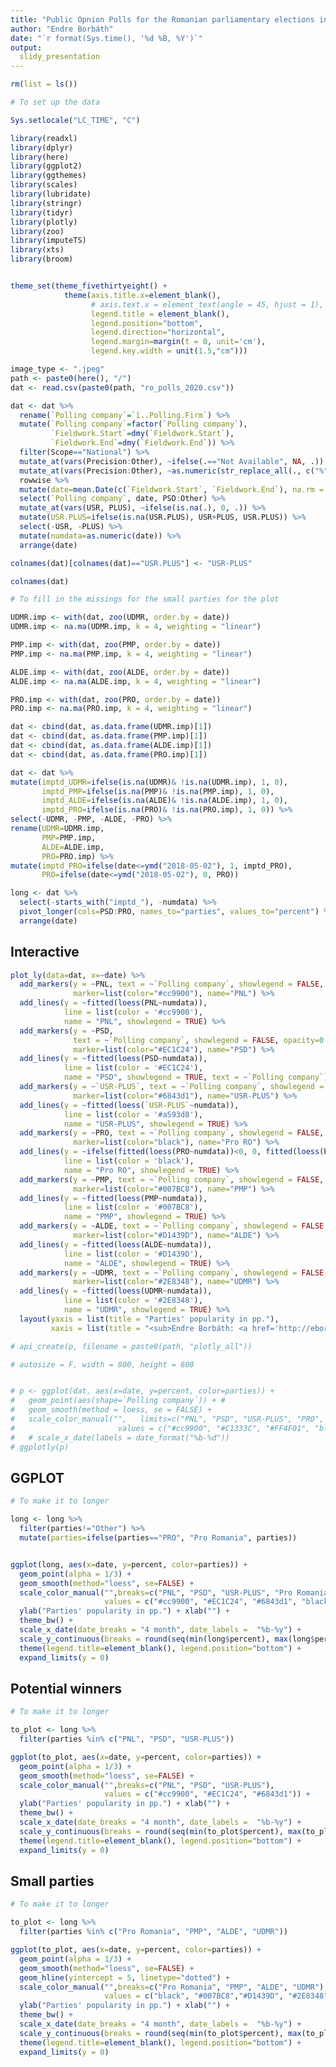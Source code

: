 ```yaml
---
title: "Public Opnion Polls for the Romanian parliamentary elections in 2020"
author: "Endre Borbáth"
date: "`r format(Sys.time(), '%d %B, %Y')`"
output: 
  slidy_presentation
---
```


```r

rm(list = ls())

# To set up the data

Sys.setlocale("LC_TIME", "C")

library(readxl)
library(dplyr)
library(here)
library(ggplot2)
library(ggthemes)
library(scales)
library(lubridate)
library(stringr)
library(tidyr)
library(plotly)
library(zoo)
library(imputeTS)
library(xts)
library(broom)


theme_set(theme_fivethirtyeight() +  
            theme(axis.title.x=element_blank(),
                  # axis.text.x = element_text(angle = 45, hjust = 1),
                  legend.title = element_blank(),
                  legend.position="bottom", 
                  legend.direction="horizontal",
                  legend.margin=margin(t = 0, unit='cm'),
                  legend.key.width = unit(1.5,"cm")))

image_type <- ".jpeg"
path <- paste0(here(), "/")
dat <- read.csv(paste0(path, "ro_polls_2020.csv"))

dat <- dat %>%
  rename(`Polling company`=`ï..Polling.Firm`) %>% 
  mutate(`Polling company`=factor(`Polling company`),
         `Fieldwork.Start`=dmy(`Fieldwork.Start`),
         `Fieldwork.End`=dmy(`Fieldwork.End`)) %>% 
  filter(Scope=="National") %>% 
  mutate_at(vars(Precision:Other), ~ifelse(.=="Not Available", NA, .)) %>% 
  mutate_at(vars(Precision:Other), ~as.numeric(str_replace_all(., c("%" = "")))) %>% 
  rowwise %>%
  mutate(date=mean.Date(c(`Fieldwork.Start`, `Fieldwork.End`), na.rm = TRUE)) %>% 
  select(`Polling company`, date, PSD:Other) %>% 
  mutate_at(vars(USR, PLUS), ~ifelse(is.na(.), 0, .)) %>% 
  mutate(USR.PLUS=ifelse(is.na(USR.PLUS), USR+PLUS, USR.PLUS)) %>% 
  select(-USR, -PLUS) %>% 
  mutate(numdata=as.numeric(date)) %>% 
  arrange(date)

colnames(dat)[colnames(dat)=="USR.PLUS"] <- "USR-PLUS"

colnames(dat)

# To fill in the missings for the small parties for the plot

UDMR.imp <- with(dat, zoo(UDMR, order.by = date))
UDMR.imp <- na.ma(UDMR.imp, k = 4, weighting = "linear")

PMP.imp <- with(dat, zoo(PMP, order.by = date))
PMP.imp <- na.ma(PMP.imp, k = 4, weighting = "linear")

ALDE.imp <- with(dat, zoo(ALDE, order.by = date))
ALDE.imp <- na.ma(ALDE.imp, k = 4, weighting = "linear")

PRO.imp <- with(dat, zoo(PRO, order.by = date))
PRO.imp <- na.ma(PRO.imp, k = 4, weighting = "linear")

dat <- cbind(dat, as.data.frame(UDMR.imp)[1])
dat <- cbind(dat, as.data.frame(PMP.imp)[1])
dat <- cbind(dat, as.data.frame(ALDE.imp)[1])
dat <- cbind(dat, as.data.frame(PRO.imp)[1])

dat <- dat %>% 
mutate(imptd_UDMR=ifelse(is.na(UDMR)& !is.na(UDMR.imp), 1, 0),
       imptd_PMP=ifelse(is.na(PMP)& !is.na(PMP.imp), 1, 0),
       imptd_ALDE=ifelse(is.na(ALDE)& !is.na(ALDE.imp), 1, 0),
       imptd_PRO=ifelse(is.na(PRO)& !is.na(PRO.imp), 1, 0)) %>% 
select(-UDMR, -PMP, -ALDE, -PRO) %>% 
rename(UDMR=UDMR.imp,
       PMP=PMP.imp,
       ALDE=ALDE.imp,
       PRO=PRO.imp) %>% 
mutate(imptd_PRO=ifelse(date<=ymd("2018-05-02"), 1, imptd_PRO),
       PRO=ifelse(date<=ymd("2018-05-02"), 0, PRO))

long <- dat %>% 
  select(-starts_with("imptd_"), -numdata) %>% 
  pivot_longer(cols=PSD:PRO, names_to="parties", values_to="percent") %>% 
  arrange(date)

```

## Interactive

```r
plot_ly(data=dat, x=~date) %>% 
  add_markers(y = ~PNL, text = ~`Polling company`, showlegend = FALSE, opacity=0.3,
              marker=list(color="#cc9900"), name="PNL") %>%
  add_lines(y = ~fitted(loess(PNL~numdata)),
            line = list(color = '#cc9900'),
            name = "PNL", showlegend = TRUE) %>%
  add_markers(y = ~PSD, 
              text = ~`Polling company`, showlegend = FALSE, opacity=0.3,
              marker=list(color="#EC1C24"), name="PSD") %>% 
  add_lines(y = ~fitted(loess(PSD~numdata)),
            line = list(color = '#EC1C24'),
            name = "PSD", showlegend = TRUE, text = ~`Polling company`) %>% 
  add_markers(y = ~`USR-PLUS`, text = ~`Polling company`, showlegend = FALSE, opacity=0.3,
              marker=list(color="#6843d1"), name="USR-PLUS") %>%
  add_lines(y = ~fitted(loess(`USR-PLUS`~numdata)),
            line = list(color = '#a593d8'),
            name = "USR-PLUS", showlegend = TRUE) %>%
  add_markers(y = ~PRO, text = ~`Polling company`, showlegend = FALSE, opacity=0.3,
              marker=list(color="black"), name="Pro RO") %>%
  add_lines(y = ~ifelse(fitted(loess(PRO~numdata))<0, 0, fitted(loess(PRO~numdata))),
            line = list(color = 'black'),
            name = "Pro RO", showlegend = TRUE) %>%
  add_markers(y = ~PMP, text = ~`Polling company`, showlegend = FALSE, opacity=0.3,
              marker=list(color="#007BC8"), name="PMP") %>%
  add_lines(y = ~fitted(loess(PMP~numdata)),
            line = list(color = '#007BC8'),
            name = "PMP", showlegend = TRUE) %>%
  add_markers(y = ~ALDE, text = ~`Polling company`, showlegend = FALSE, opacity=0.3,
              marker=list(color="#D1439D"), name="ALDE") %>%
  add_lines(y = ~fitted(loess(ALDE~numdata)),
            line = list(color = '#D1439D'),
            name = "ALDE", showlegend = TRUE) %>%
  add_markers(y = ~UDMR, text = ~`Polling company`, showlegend = FALSE, opacity=0.3,
              marker=list(color="#2E8348"), name="UDMR") %>%
  add_lines(y = ~fitted(loess(UDMR~numdata)),
            line = list(color = '#2E8348'),
            name = "UDMR", showlegend = TRUE) %>%
  layout(yaxis = list(title = "Parties' popularity in pp."),
         xaxis = list(title = "<sub>Endre Borbáth: <a href='http://eborbath.github.io/polls/'>eborbath.github.io/polls/</a> (c)</sub>"))

# api_create(p, filename = paste0(path, "plotly_all"))

# autosize = F, width = 800, height = 600


# p <- ggplot(dat, aes(x=date, y=percent, color=parties)) +
#   geom_point(aes(shape=`Polling company`)) + #
#   geom_smooth(method = loess, se = FALSE) +
#   scale_color_manual("",   limits=c("PNL", "PSD", "USR-PLUS", "PRO", "ALDE", "PMP", "UDMR"),
#                       values = c("#cc9900", "#C1333C", "#FF4F01", "black", "#075697", "#A7CF35", "#e5322d"))
#   # scale_x_date(labels = date_format("%b-%d"))
# ggplotly(p)

```

## GGPLOT

```r

# To make it to longer

long <- long %>% 
  filter(parties!="Other") %>% 
  mutate(parties=ifelse(parties=="PRO", "Pro Romania", parties))


ggplot(long, aes(x=date, y=percent, color=parties)) +
  geom_point(alpha = 1/3) +
  geom_smooth(method="loess", se=FALSE) +
  scale_color_manual("",breaks=c("PNL", "PSD", "USR-PLUS", "Pro Romania", "PMP", "ALDE", "UDMR"),
                     values = c("#cc9900", "#EC1C24", "#6843d1", "black", "#007BC8","#D1439D", "#2E8348")) +
  ylab("Parties' popularity in pp.") + xlab("") +
  theme_bw() +
  scale_x_date(date_breaks = "4 month", date_labels =  "%b-%y") +
  scale_y_continuous(breaks = round(seq(min(long$percent), max(long$percent), by = 10),1)) +
  theme(legend.title=element_blank(), legend.position="bottom") + 
  expand_limits(y = 0)

```

## Potential winners

```r

# To make it to longer

to_plot <- long %>% 
  filter(parties %in% c("PNL", "PSD", "USR-PLUS"))

ggplot(to_plot, aes(x=date, y=percent, color=parties)) +
  geom_point(alpha = 1/3) +
  geom_smooth(method="loess", se=FALSE) +
  scale_color_manual("",breaks=c("PNL", "PSD", "USR-PLUS"),
                     values = c("#cc9900", "#EC1C24", "#6843d1")) +
  ylab("Parties' popularity in pp.") + xlab("") +
  theme_bw() +
  scale_x_date(date_breaks = "4 month", date_labels =  "%b-%y") +
  scale_y_continuous(breaks = round(seq(min(to_plot$percent), max(to_plot$percent), by = 10),1)) +
  theme(legend.title=element_blank(), legend.position="bottom") + 
  expand_limits(y = 0)

```

## Small parties

```r

# To make it to longer

to_plot <- long %>% 
  filter(parties %in% c("Pro Romania", "PMP", "ALDE", "UDMR"))

ggplot(to_plot, aes(x=date, y=percent, color=parties)) +
  geom_point(alpha = 1/3) +
  geom_smooth(method="loess", se=FALSE) +
  geom_hline(yintercept = 5, linetype="dotted") +
  scale_color_manual("",breaks=c("Pro Romania", "PMP", "ALDE", "UDMR"),
                     values = c("black", "#007BC8","#D1439D", "#2E8348")) +
  ylab("Parties' popularity in pp.") + xlab("") +
  theme_bw() +
  scale_x_date(date_breaks = "4 month", date_labels =  "%b-%y") +
  scale_y_continuous(breaks = round(seq(min(to_plot$percent), max(to_plot$percent), by = 2),1)) +
  theme(legend.title=element_blank(), legend.position="bottom") + 
  expand_limits(y = 0)


```